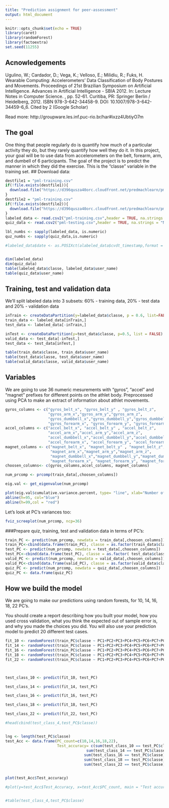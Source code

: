 ```yaml
---
title: "Prediction assignment for peer-assessment"
output: html_document
---
```


```r
knitr::opts_chunk$set(echo = TRUE)
library(caret)
library(randomForest)
library(factoextra)
set.seed(11255)
```
## Acnowledgements
Ugulino, W.; Cardador, D.; Vega, K.; Velloso, E.; Milidiu, R.; Fuks, H. Wearable Computing: Accelerometers' Data Classification of Body Postures and Movements. Proceedings of 21st Brazilian Symposium on Artificial Intelligence. Advances in Artificial Intelligence - SBIA 2012. In: Lecture Notes in Computer Science. , pp. 52-61. Curitiba, PR: Springer Berlin / Heidelberg, 2012. ISBN 978-3-642-34458-9. DOI: 10.1007/978-3-642-34459-6_6. 
Cited by 2 (Google Scholar)

Read more: http://groupware.les.inf.puc-rio.br/har#ixzz4UbtiyO7m

## The goal
One thing that people regularly do is quantify how much of a particular activity they do, but they rarely quantify how well they do it. In this project, your goal will be to use data from accelerometers on the belt, forearm, arm, and dumbell of 6 participants.
The goal of the project is to predict the manner in which they did the exercise. This is the "classe" variable in the training set. 
## Download data:
```r
destfile1 = "pml-training.csv"
if(!file.exists(destfile1)){
  download.file("https://d396qusza40orc.cloudfront.net/predmachlearn/pml-training.csv",destfile = destfile1)
}
destfile2 = "pml-training.csv"
if(!file.exists(destfile2)){
  download.file("https://d396qusza40orc.cloudfront.net/predmachlearn/pml-testing.csv",destfile = destfile2)
}
labeled_data <- read.csv2("pml-training.csv",header = TRUE, na.strings = "NA", sep = ",", quote = "\"",dec = ".")
quiz_data <- read.csv2("pml-testing.csv",header = TRUE, na.strings = "NA", sep = ",", quote = "\"",dec = ".")

lbl_numbs <- sapply(labeled_data, is.numeric)
quz_numbs <- sapply(quiz_data,is.numeric)

#labeled_data$date <- as.POSIXct(alabeled_data$cvdt_timestamp,format = "d/m/Y h:m")


dim(labeled_data)
dim(quiz_data)
table(labeled_data$classe, labeled_data$user_name)
table(quiz_data$user_name)
```
## Training, test and validation data
We'll split labeled data into 3 subsets: 60% - training data, 20% - test data and 20% - validation data
```r
inTrain <- createDataPartition(y=labeled_data$classe, p = 0.6, list=FALSE)
train_data <- labeled_data[inTrain,]
test_data <- labeled_data[-inTrain,]

inTest <- createDataPartition(y=test_data$classe, p=0.5, list = FALSE)
valid_data <- test_data[-inTest,]
test_data <- test_data[inTest,]

table(train_data$classe, train_data$user_name)
table(test_data$classe, test_data$user_name)
table(valid_data$classe, valid_data$user_name)

```


## Variables
We are going to use 36 numeric mesurements with "gyros", "accel" and "magnet" prefixes for different points on the athlet body. 
Preprocessed using PCA to make an extract of information about athlet movements. 

```r
gyros_columns <- c("gyros_belt_x", "gyros_belt_y" , "gyros_belt_z", 
                   "gyros_arm_x","gyros_arm_y","gyros_arm_z",
                   "gyros_dumbbell_x","gyros_dumbbell_y","gyros_dumbbell_z",
                   "gyros_forearm_x", "gyros_forearm_y", "gyros_forearm_z")
accel_columns <- c("accel_belt_x", "accel_belt_y" , "accel_belt_z", 
                   "accel_arm_x","accel_arm_y","accel_arm_z",
                   "accel_dumbbell_x","accel_dumbbell_y","accel_dumbbell_z",
                   "accel_forearm_x", "accel_forearm_y", "accel_forearm_z")
magnet_columns <- c("magnet_belt_x", "magnet_belt_y" , "magnet_belt_z",
                    "magnet_arm_x","magnet_arm_y","magnet_arm_z",
                    "magnet_dumbbell_x","magnet_dumbbell_y","magnet_dumbbell_z", 
                    "magnet_forearm_x", "magnet_forearm_y", "magnet_forearm_z")
choosen_columns<- c(gyros_columns,accel_columns, magnet_columns)

num_prcomp <- prcomp(train_data[,choosen_columns])

eig.val <- get_eigenvalue(num_prcomp)

plot(eig.val$cumulative.variance.percent, type= "line", xlab="Number of PC", ylab = "Cumulative variance percent", main = "How many principal components are informaative?")
abline(h=95, col="blue")
abline(h=99,col = "red")
```
Let's look at PC's variances too:

```r
fviz_screeplot(num_prcomp, ncp=36)
```

###Prepare quiz, training, test and validation data in terms of PC's:
```r
train_PC <- predict(num_prcomp, newdata = train_data[,choosen_columns])
train_PC<-cbind(data.frame(train_PC), classe = as.factor(train_data$classe))
test_PC <- predict(num_prcomp, newdata = test_data[,choosen_columns])
test_PC<-cbind(data.frame(test_PC), classe = as.factor( test_data$classe))
valid_PC <- predict(num_prcomp, newdata = valid_data[,choosen_columns])
valid_PC<-cbind(data.frame(valid_PC), classe = as.factor(valid_data$classe))
quiz_PC <- predict(num_prcomp, newdata = quiz_data[,choosen_columns])
quiz_PC <- data.frame(quiz_PC)
```
## How we build the model
We are going to make our predictions using random forests, for 10, 14, 16, 18, 22 PC's.

You should create a report describing how you built your model, how you used cross validation, what you think the expected out of sample error is, and why you made the choices you did. You will also use your prediction model to predict 20 different test cases.
```r


fit_10 <- randomForest(train_PC$classe ~ PC1+PC2+PC3+PC4+PC5+PC6+PC7+PC8+PC9+PC10, type="classification",data = train_PC)
fit_14 <- randomForest(train_PC$classe ~ PC1+PC2+PC3+PC4+PC5+PC6+PC7+PC8+PC9+PC10+PC11+PC12+PC13+PC14, type="classification",data = train_PC)
fit_16 <- randomForest(train_PC$classe ~ PC1+PC2+PC3+PC4+PC5+PC6+PC7+PC8+PC9+PC10+PC11+PC12+PC13+PC14+PC15+PC16, type="classification",data = train_PC)
fit_18 <- randomForest(train_PC$classe ~ PC1+PC2+PC3+PC4+PC5+PC6+PC7+PC8+PC9+PC10+PC11+PC12+PC13+PC14+PC15+PC16+PC17+PC18, type="classification",data = train_PC)
fit_22 <- randomForest(train_PC$classe ~ PC1+PC2+PC3+PC4+PC5+PC6+PC7+PC8+PC9+PC10+PC11+PC12+PC13+PC14+PC15+PC16+PC17+PC18+PC19+PC20+PC21+PC22, type="classification",data = train_PC)



test_class_10 <- predict(fit_10, test_PC)

test_class_14 <- predict(fit_14, test_PC)

test_class_16 <- predict(fit_16, test_PC)

test_class_18 <- predict(fit_18, test_PC)

test_class_22 <- predict(fit_22, test_PC)

#head(cbind(test_class_4,test_PC$classe))


lng <- length(test_PC$classe)
test_Acc <- data.frame(PC_count=c(10,14,16,18,22), 
                       Test_accuracy= c(sum(test_class_10 == test_PC$classe)/lng,
                                    sum(test_class_14 == test_PC$classe)/lng,
                                   sum(test_class_16 == test_PC$classe)/lng,
                                   sum(test_class_18 == test_PC$classe)/lng,
                                   sum(test_class_22 == test_PC$classe)/lng))


plot(test_Acc$Test_accuracy)

#plot(y=test_Acc$Test_Accuracy, x=test_Acc$PC_count, main = "Test accuracy from the number of PC used for random forest", xlab="Number of PC used", ylab = "Accuracy on the test set")


#table(test_class_4,test_PC$classe)


```






